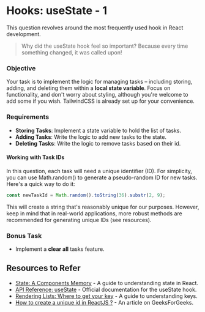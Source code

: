 # Hooks: useState - 1

This question revolves around the most frequently used hook in React development.

> Why did the useState hook feel so important? Because every time something changed, it was called upon!

### Objective

Your task is to implement the logic for managing tasks – including storing, adding, and deleting them within a **local state variable**. Focus on functionality, and don't worry about styling, although you're welcome to add some if you wish. TailwindCSS is already set up for your convenience.

### Requirements

- **Storing Tasks**: Implement a state variable to hold the list of tasks.
- **Adding Tasks**: Write the logic to add new tasks to the state.
- **Deleting Tasks**: Write the logic to remove tasks based on their id.

#### Working with Task IDs

In this question, each task will need a unique identifier (ID). For simplicity, you can use Math.random() to generate a pseudo-random ID for new tasks. Here's a quick way to do it:

```javascript
const newTaskId = Math.random().toString(36).substr(2, 9);
```

This will create a string that's reasonably unique for our purposes. However, keep in mind that in real-world applications, more robust methods are recommended for generating unique IDs (see resources).

### Bonus Task

- Implement a **clear all** tasks feature.

## Resources to Refer

- [State: A Components Memory](https://react.dev/learn/state-a-components-memory) - A guide to understanding state in React.
- [API Reference: useState](https://react.dev/reference/react/useState) - Official documentation for the useState hook.
- [Rendering Lists: Where to get your key](https://react.dev/learn/rendering-lists#where-to-get-your-key) - A guide to understanding keys.
- [How to create a unique id in ReactJS ?](https://www.geeksforgeeks.org/how-to-create-an-unique-id-in-reactjs/) - An article on GeeksForGeeks.
